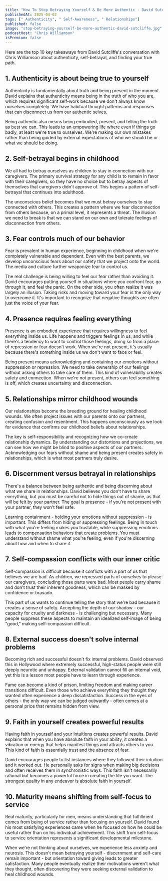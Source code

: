 ```yaml
---
title: "How To Stop Betraying Yourself & Be More Authentic - David Sutcliffe"
publishedAt: 2025-04-02
tags: [" Authenticity", " Self-Awareness", " Relationships"]
published: false
image: "stop-betraying-yourself-be-more-authentic-david-sutcliffe.jpg"
podcastHost: "Chris Williamson"
isPremium: false
---
```



<PodcastSummaryPageLayout frontmatter={frontmatter}>

Here are the top 10 key takeaways from David Sutcliffe's conversation with Chris Williamson about authenticity, self-betrayal, and finding your true path.

## 1. Authenticity is about being true to yourself

Authenticity is fundamentally about truth and being present in the moment. David explains that authenticity means being in the truth of who you are, which requires significant self-work because we don't always know ourselves completely. We have habitual thought patterns and responses that can disconnect us from our authentic selves.

Being authentic also means being embodied, present, and telling the truth as best we can. This leads to an empowering life where even if things go badly, at least we're true to ourselves. We're making our own mistakes rather than being guided by external expectations of who we should be or what we should be doing.

## 2. Self-betrayal begins in childhood

We all had to betray ourselves as children to stay in connection with our caregivers. The primary survival strategy for any child is to remain in favor with their caregivers, so they have no choice but to betray aspects of themselves that caregivers didn't approve of. This begins a pattern of self-betrayal that continues into adulthood.

The unconscious belief becomes that we must betray ourselves to stay connected with others. This creates a pattern where we fear disconnection from others because, on a primal level, it represents a threat. The illusion we need to break is that we can stand on our own and tolerate feelings of disconnection from others.

## 3. Fear controls much of our behavior

Fear is prevalent in human experience, beginning in childhood when we're completely vulnerable and dependent. Even with the best parents, we develop unconscious fears about our safety that we project onto the world. The media and culture further weaponize fear to control us.

The real challenge is being willing to feel our fear rather than avoiding it. David encourages putting yourself in situations where you confront fear, go through it, and feel the panic. On the other side, you often realize it was largely an illusion. Taking risks and moving toward your fear is the only way to overcome it. It's important to recognize that negative thoughts are often just the voice of your fear.

## 4. Presence requires feeling everything

Presence is an embodied experience that requires willingness to feel everything inside us. Life happens and triggers feelings in us, and while there's a tendency to want to control those feelings, doing so from a place of repression or fear doesn't work. When we're not present, it's usually because there's something inside us we don't want to face or feel.

Being present means acknowledging and containing our emotions without suppression or repression. We need to take ownership of our feelings without asking others to take care of them. This kind of vulnerability creates safety and connection. When we're not present, others can feel something is off, which creates uncertainty and disconnection.

## 5. Relationships mirror childhood wounds

Our relationships become the breeding ground for healing childhood wounds. We often project issues with our parents onto our partners, creating confusion and resentment. This happens unconsciously as we look for evidence that confirms our childhood beliefs about relationships.

The key is self-responsibility and recognizing how we co-create relationship dynamics. By understanding our distortions and projections, we can see how we might be blind to positive aspects of our partners. Acknowledging our fears without shame and being present creates safety in relationships, which is what most partners truly desire.

## 6. Discernment versus betrayal in relationships

There's a balance between being authentic and being discerning about what we share in relationships. David believes you don't have to share everything, but you must be careful not to hide things out of shame, as that will be felt by your partner. The goal is presence - if you're not present with your partner, they won't feel safe.

Learning containment - holding your emotions without suppression - is important. This differs from hiding or suppressing feelings. Being in touch with what you're feeling makes you trustable, while suppressing emotions leads to compensation behaviors that create problems. You must understand without shame what you're feeling, even if you're discerning about how and when to share it.

## 7. Self-compassion conflicts with our inner critic

Self-compassion is difficult because it conflicts with a part of us that believes we are bad. As children, we repressed parts of ourselves to please our caregivers, concluding those parts were bad. Most people carry shame and don't trust their inherent goodness, which can be masked by confidence or bravado.

This part of us wants to continue telling the story that we're bad because it creates a sense of safety. Accepting the depth of our shadow - our capacity for cruelty and darkness - is challenging but necessary. Many people suppress these aspects to maintain an idealized self-image of being "good," making self-compassion difficult.

## 8. External success doesn't solve internal problems

Becoming rich and successful doesn't fix internal problems. David observed this in Hollywood where extremely successful, high-status people were still deeply neurotic and unhappy. External validation cannot fill an internal void, yet this is a lesson most people have to learn through experience.

Fame can become a kind of prison, limiting freedom and making career transitions difficult. Even those who achieve everything they thought they wanted often experience a deep dissatisfaction. Success in the eyes of others - the only way we can be judged outwardly - often comes at a personal price that remains hidden from view.

## 9. Faith in yourself creates powerful results

Having faith in yourself and your intuitions creates powerful results. David explains that when you have absolute faith in your ability, it creates a vibration or energy that helps manifest things and attracts others to you. This kind of faith is essentially trust and the absence of fear.

David encourages people to list instances where they followed their intuition and it worked out. He personally asks for signs when making big decisions and often receives them in synchronistic ways. This faith isn't necessarily rational but becomes a powerful force in creating the life you want. The strongest quality in any endeavor is absolute faith in yourself.

## 10. Maturity means shifting from self-focus to service

Real maturity, particularly for men, means understanding that fulfillment comes from being of service rather than focusing on yourself. David found his most satisfying experiences came when he focused on how he could be useful rather than on his individual achievement. This shift from self-focus to service orientation represents a significant developmental milestone.

When we're not thinking about ourselves, we experience less anxiety and neurosis. This doesn't mean betraying yourself - discernment and self-care remain important - but orientation toward giving leads to greater satisfaction. Many people eventually realize their motivations weren't what they thought, often discovering they were seeking external validation to heal childhood wounds.

</PodcastSummaryPageLayout>
